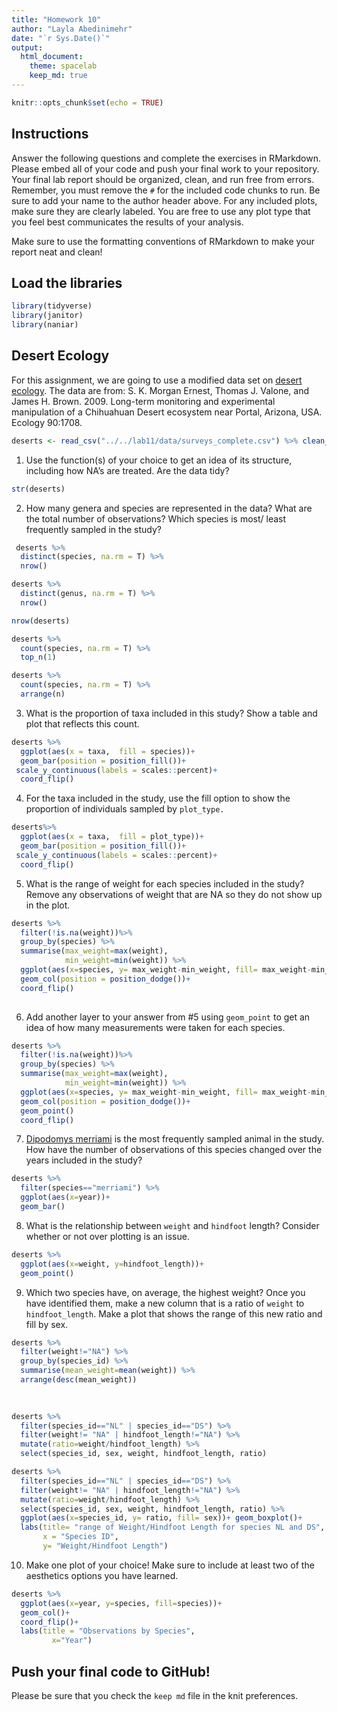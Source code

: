 ```yaml
---
title: "Homework 10"
author: "Layla Abedinimehr"
date: "`r Sys.Date()`"
output:
  html_document: 
    theme: spacelab
    keep_md: true
---
```


```r
knitr::opts_chunk$set(echo = TRUE)
```

## Instructions
Answer the following questions and complete the exercises in RMarkdown. Please embed all of your code and push your final work to your repository. Your final lab report should be organized, clean, and run free from errors. Remember, you must remove the `#` for the included code chunks to run. Be sure to add your name to the author header above. For any included plots, make sure they are clearly labeled. You are free to use any plot type that you feel best communicates the results of your analysis.  

Make sure to use the formatting conventions of RMarkdown to make your report neat and clean!  

## Load the libraries
```r
library(tidyverse)
library(janitor)
library(naniar)
``` 

## Desert Ecology
For this assignment, we are going to use a modified data set on [desert ecology](http://esapubs.org/archive/ecol/E090/118/). The data are from: S. K. Morgan Ernest, Thomas J. Valone, and James H. Brown. 2009. Long-term monitoring and experimental manipulation of a Chihuahuan Desert ecosystem near Portal, Arizona, USA. Ecology 90:1708.
```r
deserts <- read_csv("../../lab11/data/surveys_complete.csv") %>% clean_names()
```

1. Use the function(s) of your choice to get an idea of its structure, including how NA's are treated. Are the data tidy?  
```r
str(deserts)
```

2. How many genera and species are represented in the data? What are the total number of observations? Which species is most/ least frequently sampled in the study?
```r
 deserts %>%
  distinct(species, na.rm = T) %>% 
  nrow()
```
```r
deserts %>%
  distinct(genus, na.rm = T) %>% 
  nrow()
```
```r
nrow(deserts)
```
```r
deserts %>%
  count(species, na.rm = T) %>%
  top_n(1)
```
```r
deserts %>%
  count(species, na.rm = T) %>%
  arrange(n)
```

3. What is the proportion of taxa included in this study? Show a table and plot that reflects this count.
```r
deserts %>%
  ggplot(aes(x = taxa,  fill = species))+
  geom_bar(position = position_fill())+ 
 scale_y_continuous(labels = scales::percent)+
  coord_flip() 
```

4. For the taxa included in the study, use the fill option to show the proportion of individuals sampled by `plot_type.`
```r
deserts%>%
  ggplot(aes(x = taxa,  fill = plot_type))+
  geom_bar(position = position_fill())+ 
 scale_y_continuous(labels = scales::percent)+
  coord_flip() 
```


5. What is the range of weight for each species included in the study? Remove any observations of weight that are NA so they do not show up in the plot.
```r
deserts %>%
  filter(!is.na(weight))%>%
  group_by(species) %>%
  summarise(max_weight=max(weight),
            min_weight=min(weight)) %>%
  ggplot(aes(x=species, y= max_weight-min_weight, fill= max_weight-min_weight))+
  geom_col(position = position_dodge())+ 
  coord_flip() 
  
```


6. Add another layer to your answer from #5 using `geom_point` to get an idea of how many measurements were taken for each species.
```r
deserts %>%
  filter(!is.na(weight))%>%
  group_by(species) %>%
  summarise(max_weight=max(weight),
            min_weight=min(weight)) %>%
  ggplot(aes(x=species, y= max_weight-min_weight, fill= max_weight-min_weight))+
  geom_col(position = position_dodge())+ 
  geom_point()
  coord_flip() 
```


7. [Dipodomys merriami](https://en.wikipedia.org/wiki/Merriam's_kangaroo_rat) is the most frequently sampled animal in the study. How have the number of observations of this species changed over the years included in the study?
```r
deserts %>%
  filter(species=="merriami") %>%
  ggplot(aes(x=year))+
  geom_bar()
```

8. What is the relationship between `weight` and `hindfoot` length? Consider whether or not over plotting is an issue.
```r
deserts %>%
  ggplot(aes(x=weight, y=hindfoot_length))+
  geom_point()
```

9. Which two species have, on average, the highest weight? Once you have identified them, make a new column that is a ratio of `weight` to `hindfoot_length`. Make a plot that shows the range of this new ratio and fill by sex.
```r
deserts %>%
  filter(weight!="NA") %>%
  group_by(species_id) %>%
  summarise(mean_weight=mean(weight)) %>%
  arrange(desc(mean_weight))
  
 
```
```r
deserts %>%
  filter(species_id=="NL" | species_id=="DS") %>%
  filter(weight!= "NA" | hindfoot_length!="NA") %>%
  mutate(ratio=weight/hindfoot_length) %>%
  select(species_id, sex, weight, hindfoot_length, ratio)
```
```r
deserts %>%
  filter(species_id=="NL" | species_id=="DS") %>%
  filter(weight!= "NA" | hindfoot_length!="NA") %>%
  mutate(ratio=weight/hindfoot_length) %>%
  select(species_id, sex, weight, hindfoot_length, ratio) %>%
  ggplot(aes(x=species_id, y= ratio, fill= sex))+ geom_boxplot()+
  labs(title= "range of Weight/Hindfoot Length for species NL and DS", 
       x = "Species ID", 
       y= "Weight/Hindfoot Length")

```

10. Make one plot of your choice! Make sure to include at least two of the aesthetics options you have learned.
```r
deserts %>%
  ggplot(aes(x=year, y=species, fill=species))+
  geom_col()+
  coord_flip()+
  labs(title = "Observations by Species",
         x="Year")
```

## Push your final code to GitHub!
Please be sure that you check the `keep md` file in the knit preferences. 